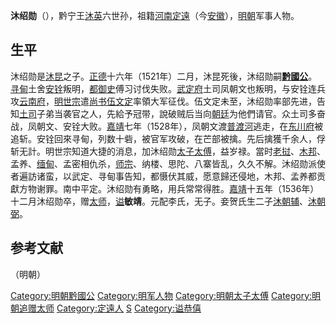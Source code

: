 '''沐绍勋'''（{{bd|？||1536年||catIdx=M}}），黔宁王[[沐英|沐英]]六世孙，祖籍[[河南江北等處行中書省|河南]][[定远縣|定遠]]（今[[安徽|安徽]]），[[明朝|明朝]]军事人物。

==生平==
沐绍勋是[[沐昆|沐昆]]之子。[[正德_(明朝)|正德]]十六年（1521年）二月，沐昆死後，沐绍勋嗣'''[[黔國公|黔國公]]'''。[[寻甸|寻甸]]土舍[[安铨|安铨]]叛明，[[都御史|都御史]]傅习讨伐失败。[[武定府|武定府]]土司凤朝文也叛明，与安铨连兵攻[[云南府|云南府]]，[[明世宗|明世宗]]遣[[尚书|尚书]][[伍文定|伍文定]]率領大军征伐。伍文定未至，沐绍勋率部先进，告知[[土司|土司]]子弟当袭官之人，先給予冠带，說破贼后当向[[朝廷|朝廷]]为他們请官。众土司多奋战，凤朝文、安铨大败。[[嘉靖|嘉靖]]七年（1528年），凤朝文渡[[普渡河|普渡河]]逃走，在[[东川府|东川府]]被追斩。安铨回來寻甸，列数十砦，被官军攻破，在芒部被擒。先后擒獲千余人，俘斩无計。明世宗知道大捷的消息，加沐绍勋[[太子太傅|太子太傅]]，益岁禄。當时[[老挝|老挝]]、[[木邦|木邦]]、孟养、[[缅甸|缅甸]]、孟密相仇杀，[[师宗|师宗]]、纳楼、思陀、八寨皆乱，久久不解。沐绍勋派使者遍訪诸蛮，以武定、寻甸事告知，都慑伏其威，愿意歸还侵地，木邦、孟养都贡獻方物谢罪。南中平定。沐绍勋有勇略，用兵常常得胜。[[嘉靖|嘉靖]]十五年（1536年）十二月沐绍勋卒，赠[[太师|太师]]，[[谥|谥]]'''敏靖'''。元配李氏，无子。妾贺氏生二子[[沐朝辅|沐朝辅]]、[[沐朝弼|沐朝弼]]。

==参考文献==
{{wikisource|明史/卷126}}

{{s-start}}
{{s-reg|other}}（明朝）
{{s-bef|before=父[[沐昆|沐昆]]}}
{{s-ttl|title=[[黔國公|黔國公]]|years=1521年－1536年}}
{{s-aft|after=長子[[沐朝輔|沐朝輔]]}}
{{s-end}}
{{明朝黔國公}}
[[Category:明朝黔國公|Category:明朝黔國公]]
[[Category:明军人物|Category:明军人物]]
[[Category:明朝太子太傅|Category:明朝太子太傅]]
[[Category:明朝追赠太师|Category:明朝追赠太师]]
[[Category:定遠人|Category:定遠人]]
[[Category:沐姓|S]]
[[Category:谥恭僖|Category:谥恭僖]]